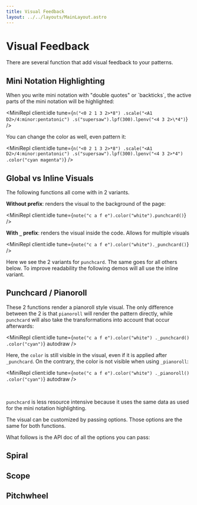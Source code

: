```yaml
---
title: Visual Feedback
layout: ../../layouts/MainLayout.astro
---
```



# Visual Feedback

There are several function that add visual feedback to your patterns.

## Mini Notation Highlighting

When you write mini notation with "double quotes" or \`backticks\`, the active parts of the mini notation will be highlighted:

<MiniRepl
  client:idle
  tune={`n("<0 2 1 3 2>*8")
.scale("<A1 D2>/4:minor:pentatonic")
.s("supersaw").lpf(300).lpenv("<4 3 2>\*4")`}
/>

You can change the color as well, even pattern it:

<MiniRepl
  client:idle
  tune={`n("<0 2 1 3 2>*8")
.scale("<A1 D2>/4:minor:pentatonic")
.s("supersaw").lpf(300).lpenv("<4 3 2>*4")
.color("cyan magenta")`}
/>

## Global vs Inline Visuals

The following functions all come with in 2 variants.

**Without prefix**: renders the visual to the background of the page:

<MiniRepl client:idle tune={`note("c a f e").color("white").punchcard()`} />

**With `_` prefix**: renders the visual inside the code. Allows for multiple visuals

<MiniRepl client:idle tune={`note("c a f e").color("white")._punchcard()`} />

Here we see the 2 variants for `punchcard`. The same goes for all others below.
To improve readability the following demos will all use the inline variant.

## Punchcard / Pianoroll

These 2 functions render a pianoroll style visual.
The only difference between the 2 is that `pianoroll` will render the pattern directly,
while `punchcard` will also take the transformations into account that occur afterwards:

<MiniRepl
  client:idle
  tune={`note("c a f e").color("white")
._punchcard()
.color("cyan")`}
  autodraw
/>

Here, the `color` is still visible in the visual, even if it is applied after `_punchcard`.
On the contrary, the color is not visible when using `_pianoroll`:

<MiniRepl
  client:idle
  tune={`note("c a f e").color("white")
._pianoroll()
.color("cyan")`}
  autodraw
/>


<br />

<Box>

`punchcard` is less resource intensive because it uses the same data as used for the mini notation highlighting.

</Box>

The visual can be customized by passing options. Those options are the same for both functions.

What follows is the API doc of all the options you can pass:

<JsDoc client:idle name="pianoroll" h={0} />

## Spiral

<JsDoc client:idle name="spiral" h={0} />

## Scope

<JsDoc client:idle name="scope" h={0} />

## Pitchwheel

<JsDoc client:idle name="pitchwheel" h={0} />

